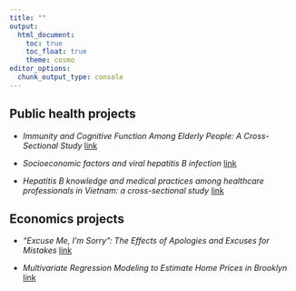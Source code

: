 ```yaml
---
title: ""
output:
  html_document:
    toc: true
    toc_float: true
    theme: cosmo 
editor_options: 
  chunk_output_type: console
---
```


## Public health projects

 - *Immunity and Cognitive Function Among Elderly People:
A Cross-Sectional Study* [link](./Biol 288_final project.pdf)

 - *Socioeconomic factors and viral hepatitis B
infection* [link](./Biostatistics_final project report_Ngoc.pdf)

 - *Hepatitis B knowledge and medical practices among healthcare professionals in Vietnam: a cross-sectional
study* [link](./Asian Liver Center report_Ngoc Duong.pdf) 

## Economics projects

 - *“Excuse Me, I’m Sorry”: The Effects of Apologies and Excuses for Mistakes* [link](./ECON 333 Final Paper.pdf)

 - *Multivariate Regression Modeling to Estimate Home Prices in Brooklyn* [link](./Math242_summary_report_Alex&Ngoc.pdf)
